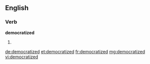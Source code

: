 ==English==

===Verb===
'''democratized'''

# {{past of|[[democratize]]}}

[[de:democratized]]
[[et:democratized]]
[[fr:democratized]]
[[mg:democratized]]
[[vi:democratized]]